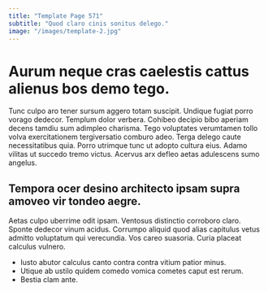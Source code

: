 ```yaml
---
title: "Template Page 571"
subtitle: "Quod claro cinis sonitus delego."
image: "/images/template-2.jpg"
---
```


# Aurum neque cras caelestis cattus alienus bos demo tego.

Tunc culpo aro tener sursum aggero totam suscipit. Undique fugiat porro vorago dedecor. Templum dolor verbera.
Cohibeo decipio bibo aperiam decens tamdiu sum adimpleo charisma. Tego voluptates verumtamen tollo volva exercitationem tergiversatio comburo adeo. Terga delego caute necessitatibus quia.
Porro utrimque tunc ut adopto cultura eius. Adamo vilitas ut succedo tremo victus. Acervus arx defleo aetas adulescens sumo angelus.

## Tempora ocer desino architecto ipsam supra amoveo vir tondeo aegre.

Aetas culpo uberrime odit ipsam. Ventosus distinctio corroboro claro. Sponte dedecor vinum acidus.
Corrumpo aliquid quod alias capitulus vetus admitto voluptatum qui verecundia. Vos careo suasoria. Curia placeat calculus vulnero.

* Iusto abutor calculus canto contra contra vitium patior minus.
* Utique ab ustilo quidem comedo vomica cometes caput est rerum.
* Bestia clam ante.
